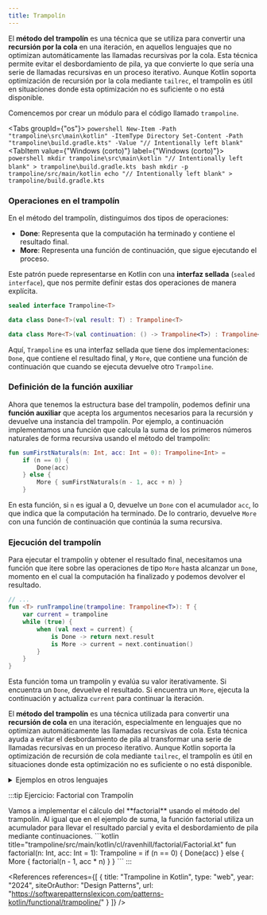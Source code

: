 ```yaml
---
title: Trampolín
---
```


<ReadingTime />
<GitHubRepoLink repo={"functional-programming-kt"} user={"r8vnhill"} />

El **método del trampolín** es una técnica que se utiliza para convertir una **recursión por la cola** en una iteración, en aquellos lenguajes que no optimizan automáticamente las llamadas recursivas por la cola. Esta técnica permite evitar el desbordamiento de pila, ya que convierte lo que sería una serie de llamadas recursivas en un proceso iterativo. Aunque Kotlin soporta optimización de recursión por la cola mediante `tailrec`, el trampolín es útil en situaciones donde esta optimización no es suficiente o no está disponible.

Comencemos por crear un módulo para el código llamado ``trampoline``.

<Tabs groupId={"os"}>
    <TabItem value="Windows" label="Windows">
        ```powershell
        New-Item -Path "trampoline\src\main\kotlin" -ItemType Directory
        Set-Content -Path "trampoline\build.gradle.kts" -Value "// Intentionally left blank"
        ```
    </TabItem>
    <TabItem value={"Windows (corto)"} label={"Windows (corto)"}>
        ```powershell
        mkdir trampoline\src\main\kotlin
        "// Intentionally left blank" > trampoline\build.gradle.kts
        ```
    </TabItem>
    <TabItem value="Unix" label="Unix">
        ```bash
        mkdir -p trampoline/src/main/kotlin
        echo "// Intentionally left blank" > trampoline/build.gradle.kts
        ```
    </TabItem>
</Tabs>

### Operaciones en el trampolín

En el método del trampolín, distinguimos dos tipos de operaciones:

- **Done**: Representa que la computación ha terminado y contiene el resultado final.
- **More**: Representa una función de continuación, que sigue ejecutando el proceso.

Este patrón puede representarse en Kotlin con una **interfaz sellada** (`sealed interface`), que nos permite definir estas dos operaciones de manera explícita.

```kotlin title="trampoline/src/main/kotlin/cl/ravenhill/trampoline/Trampoline.kt"
sealed interface Trampoline<T>

data class Done<T>(val result: T) : Trampoline<T>

data class More<T>(val continuation: () -> Trampoline<T>) : Trampoline<T>
```

Aquí, `Trampoline` es una interfaz sellada que tiene dos implementaciones: `Done`, que contiene el resultado final, y `More`, que contiene una función de continuación que cuando se ejecuta devuelve otro `Trampoline`.

### Definición de la función auxiliar

Ahora que tenemos la estructura base del trampolín, podemos definir una **función auxiliar** que acepta los argumentos necesarios para la recursión y devuelve una instancia del trampolín. Por ejemplo, a continuación implementamos una función que calcula la suma de los primeros números naturales de forma recursiva usando el método del trampolín:

```kotlin title="trampoline/src/main/kotlin/cl/ravenhill/sum/SumFirstNaturals.kt"
fun sumFirstNaturals(n: Int, acc: Int = 0): Trampoline<Int> =
    if (n == 0) {
        Done(acc)
    } else {
        More { sumFirstNaturals(n - 1, acc + n) }
    }
```

En esta función, si `n` es igual a 0, devuelve un `Done` con el acumulador `acc`, lo que indica que la computación ha terminado. De lo contrario, devuelve `More` con una función de continuación que continúa la suma recursiva.

### Ejecución del trampolín

Para ejecutar el trampolín y obtener el resultado final, necesitamos una función que itere sobre las operaciones de tipo `More` hasta alcanzar un `Done`, momento en el cual la computación ha finalizado y podemos devolver el resultado.

```kotlin title="trampoline/src/main/kotlin/cl/ravenhill/trampoline/Trampoline.kt"
// ...
fun <T> runTrampoline(trampoline: Trampoline<T>): T {
    var current = trampoline
    while (true) {
        when (val next = current) {
            is Done -> return next.result
            is More -> current = next.continuation()
        }
    }
}
```

Esta función toma un trampolín y evalúa su valor iterativamente. Si encuentra un `Done`, devuelve el resultado. Si encuentra un `More`, ejecuta la continuación y actualiza `current` para continuar la iteración.

El **método del trampolín** es una técnica utilizada para convertir una **recursión de cola** en una iteración, especialmente en lenguajes que no optimizan automáticamente las llamadas recursivas de cola. Esta técnica ayuda a evitar el desbordamiento de pila al transformar una serie de llamadas recursivas en un proceso iterativo. Aunque Kotlin soporta la optimización de recursión de cola mediante `tailrec`, el trampolín es útil en situaciones donde esta optimización no es suficiente o no está disponible.

<details>
   <summary>Ejemplos en otros lenguajes</summary>

    ## Ejemplo en TypeScript

    En TypeScript, podemos implementar el método del trampolín utilizando funciones y clausuras (closures). Dado que JavaScript (y TypeScript al compilarse a JavaScript) no optimiza las llamadas recursivas de cola, el trampolín es especialmente útil para evitar desbordamientos de pila.

    ```typescript
    type Trampoline = Done | More;

    interface Done {
        type: 'Done';
        result: number;
    }

    interface More {
        type: 'More';
        continuation: () => Trampoline;
    }

    function Done(result: number): Done {
        return { type: 'Done', result };
    }

    function More(continuation: () => Trampoline): More {
        return { type: 'More', continuation };
    }
    ```

    Implementamos una función recursiva para sumar los primeros números naturales usando el trampolín:

    ```typescript
    function sumFirstNaturals(n: number, acc: number = 0): Trampoline {
        if (n === 0) {
            return Done(acc);
        } else {
            return More(() => sumFirstNaturals(n - 1, acc + n));
        }
    }
    ```

    Creamos una función `runTrampoline` que ejecuta las continuaciones hasta obtener el resultado final:

    ```typescript
    function runTrampoline(trampoline: Trampoline): number {
        let current = trampoline;
        while (true) {
            if (current.type === 'Done') {
                return current.result;
            } else if (current.type === 'More') {
                current = current.continuation();
            }
        }
    }
    ```

    ```typescript
    const result = runTrampoline(sumFirstNaturals(100000)); // Suma de los primeros 100,000 números naturales
    console.log(result); // Imprime 5000050000
    ```

    ## Ejemplo en Python

    En Python, la recursión de cola no es optimizada, por lo que el método del trampolín es útil para evitar el desbordamiento de la pila. Utilizaremos el decorador `@dataclass` y pattern matching para implementar el trampolín.

    ```python
    from dataclasses import dataclass
    from typing import Callable, Union

    class Trampoline:
        pass

    @dataclass
    class Done(Trampoline):
        result: int

    @dataclass
    class More(Trampoline):
        continuation: Callable[[], Trampoline]
    ```

    Implementamos la función recursiva usando el trampolín:

    ```python
    def sum_first_naturals(n: int, acc: int = 0) -> Trampoline:
        if n == 0:
            return Done(acc)
        else:
            return More(lambda: sum_first_naturals(n - 1, acc + n))
    ```

    La función `run_trampoline` ejecuta las continuaciones hasta obtener el resultado final:

    ```python
    def run_trampoline(trampoline: Trampoline) -> int:
        current = trampoline
        while True:
    def run_trampoline(trampoline: Trampoline) -> int:
        current = trampoline
        while True:
            match current:
                case Done(result=result):
                    return result
                case More(continuation=continuation):
                    current = continuation()
    ```

    ```python
    result = run_trampoline(sum_first_naturals(100000))
    print(result)  # Imprime 5000050000
    ```

    ## Ejemplo en Haskell

    En Haskell, aunque soporta la optimización de recursión de cola, podemos ilustrar el uso del trampolín para comprender mejor el concepto.

    ```haskell
    data Trampoline a = Done a | More (Trampoline a)

    sumFirstNaturals :: Int -> Int -> Trampoline Int
    sumFirstNaturals n acc
        | n == 0    = Done acc
        | otherwise = More (sumFirstNaturals (n - 1) (acc + n))
    ```

    ```haskell
    runTrampoline :: Trampoline a -> a
    runTrampoline (Done result) = result
    runTrampoline (More next)   = runTrampoline next
    ```

    ```haskell
    main :: IO ()
    main = print $ runTrampoline (sumFirstNaturals 100000 0)
    ```
</details>

:::tip Ejercicio: Factorial con Trampolín

<Tabs>
    <TabItem value="Ejercicio" label="Ejercicio">
        Vamos a implementar el cálculo del **factorial** usando el método del trampolín. Al igual que en el ejemplo de suma, la función factorial utiliza un acumulador para llevar el resultado parcial y evita el desbordamiento de pila mediante continuaciones.
    </TabItem>
    <TabItem value="Solución" label="Solución">
        ```kotlin title="trampoline/src/main/kotlin/cl/ravenhill/factorial/Factorial.kt"
        fun factorial(n: Int, acc: Int = 1): Trampoline = if (n == 0) {
            Done(acc)
        } else {
            More { factorial(n - 1, acc * n) }
        }
        ```
    </TabItem>
</Tabs>
:::

<References references={[
    {
        title: "Trampoline in Kotlin",
        type: "web",
        year: "2024",
        siteOrAuthor: "Design Patterns",
        url: "https://softwarepatternslexicon.com/patterns-kotlin/functional/trampoline/"
    }
]} />

